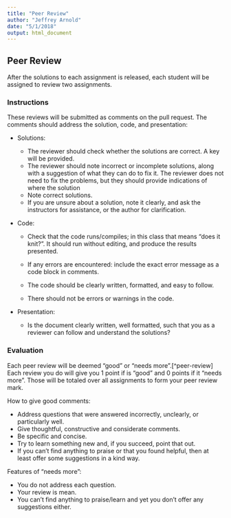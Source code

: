 ```yaml
---
title: "Peer Review"
author: "Jeffrey Arnold"
date: "5/1/2018"
output: html_document
---
```


## Peer Review

After the solutions to each assignment is released, each student will be assigned to review two assignments.

### Instructions

These reviews will be submitted as comments on the pull request.
The comments should address the solution, code, and presentation:

-   Solutions:

    -   The reviewer should check whether the solutions are correct. A key will be provided.
    -   The reviewer should note incorrect or incomplete solutions, along with a suggestion of what they can do to fix it. The reviewer does not need to fix the problems, but they should provide indications of where the solution
    -   Note correct solutions.
    -   If you are unsure about a solution, note it clearly, and ask the instructors for assistance, or the author for clarification.

-   Code:

    -   Check that the code runs/compiles; in this class that means "does it knit?". It should run without editing, and produce the results
      presented.

    -   If any errors are encountered: include the exact error message as a code block in comments.

    -   The code should be clearly written, formatted, and easy to follow.

    -   There should not be errors or warnings in the code.

-   Presentation:

    -   Is the document clearly written, well formatted, such that you as a reviewer can follow and understand the solutions?

### Evaluation

Each peer review will be deemed “good” or “needs more”.[^peer-review]
Each review you do will give you 1 point if is "good" and 0 points if it "needs more".
Those will be totaled over all assignments to form your peer review mark.

How to give good comments:

-   Address questions that were answered incorrectly, unclearly, or particularly well.
-   Give thoughtful, constructive and considerate comments.
-   Be specific and concise.
-   Try to learn something new and, if you succeed, point that out.
-   If you can’t find anything to praise or that you found helpful, then at least offer some suggestions in a kind way.

Features of "needs more":

-   You do not address each question.
-   Your review is mean.
-   You can’t find anything to praise/learn and yet you don’t offer any suggestions either.
